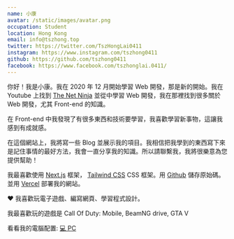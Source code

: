 ```yaml
---
name: 小康
avatar: /static/images/avatar.png
occupation: Student
location: Hong Kong
email: info@tszhong.top
twitter: https://twitter.com/TszHongLai0411
instagram: https://www.instagram.com/tszhong0411
github: https://github.com/tszhong0411
facebook: https://www.facebook.com/tszhonglai.0411/
---
```


你好！我是小康。我在 2020 年 12 月開始學習 Web 開發，那是新的開始。我在 Youtube 上找到 [The Net Ninja](https://www.youtube.com/c/TheNetNinja) 並從中學習 Web 開發，我在那裡找到很多關於 Web 開發，尤其 Front-end 的知識。

在 Front-end 中我發現了有很多東西和技術要學習，我喜歡學習新事物，這讓我感到有成就感。

在這個網站上，我將寫一些 Blog 並展示我的項目。我相信把我學到的東西寫下來是記住事情的最好方法，我會一直分享我的知識。所以請聯繫我，我將很樂意為您提供幫助！

我最喜歡使用 [Next.js](https://nextjs.org/) 框架， [Tailwind CSS](https://tailwindcss.com) CSS 框架。用 [Github](https://github.com/) 儲存原始碼。並用 [Vercel](https://vercel.com/) 部署我的網站。

<span className="text-red-500 items-center">❤️</span> 我喜歡玩電子遊戲、編寫網頁、學習程式設計。

我最喜歡玩的遊戲是 Call Of Duty: Mobile, BeamNG drive, GTA V

看看我的電腦配置: [💻 PC](/pc-specs)
